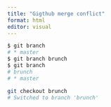 ```yaml
---
title: "Gigthub merge conflict"
format: html
editor: visual
---
```


```sh
$ git branch
# * master
$ git branch brunch
$ git branch
# brunch
# * master
```

```sh
git checkout brunch
# Switched to branch 'brunch'
```



